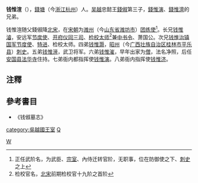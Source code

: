 '''钱惟渲'''（{{bd|?||?||}}），[[錢塘|錢塘]]（今[[浙江|浙江]][[杭州|杭州]]）人。[[吴越国|吴越]]忠懿王[[錢俶|錢俶]]第三子，[[錢惟演|錢惟演]]、[[錢惟濟|錢惟濟]]的兄弟。

钱惟渲随父錢俶降[[北宋|北宋]]，在[[宋朝|宋朝]]为[[潍州|潍州]]（今[[山东省|山东省]][[潍坊市|潍坊市]]）[[团练使|团练使]]<ref>正任武阶名，为武臣、[[宗室|宗室]]、內侍迁转官阶，无职事，位在防御使之下、[[刺史|刺史]]之上</ref>。长兄[[钱惟濬|钱惟濬]]，安远军[[节度使|节度使]]、[[开府仪同三司|开府仪同三司]]、[[检校|检校]][[太师|太师]]<ref>检校官名，[[北宋|北宋]]前期检校官十九阶之首阶</ref>兼[[中书令|中书令]]、萧国公。次兄[[钱惟治|钱惟治]][[镇国军节度使|镇国军节度使]]、[[特进|特进]]、检校太师。四弟[[钱惟灏|钱惟灏]]，[[昭州|昭州]]（今[[广西壮族自治区|广西壮族自治区]][[桂林市|桂林市]][[平乐县|平乐县]]）[[刺史|刺史]]。五弟[[钱惟溍|钱惟溍]]，武卫将军。六弟[[钱惟漼|钱惟漼]]，早年出家为[[僧|僧]]，法名净照，后任[[安国县|安国县]][[法华寺|法华寺]]住持。七弟衙内都指挥使[[钱惟演|钱惟演]]。八弟衙内指挥使[[钱惟济|钱惟济]]。

== 注釋 ==
{{reflist}}
== 參考書目 ==
*《钱俶墓志》
[[category:吳越國王室|category:吳越國王室]]
[[category:宋朝政治人物|Q]]
[[Category:钱姓|W]]